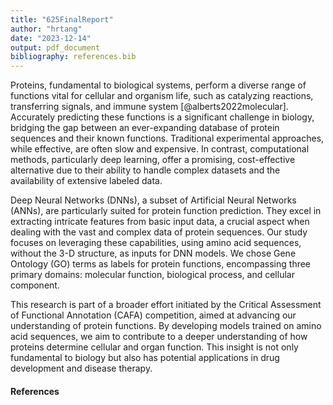 ```yaml
---
title: "625FinalReport"
author: "hrtang"
date: "2023-12-14"
output: pdf_document
bibliography: references.bib
---
```



Proteins, fundamental to biological systems, perform a diverse range of functions vital for cellular and organism life, such as catalyzing reactions, transferring signals, and immune system [@alberts2022molecular]. Accurately predicting these functions is a significant challenge in biology, bridging the gap between an ever-expanding database of protein sequences and their known functions. Traditional experimental approaches, while effective, are often slow and expensive. In contrast, computational methods, particularly deep learning, offer a promising, cost-effective alternative due to their ability to handle complex datasets and the availability of extensive labeled data.

Deep Neural Networks (DNNs), a subset of Artificial Neural Networks (ANNs), are particularly suited for protein function prediction. They excel in extracting intricate features from basic input data, a crucial aspect when dealing with the vast and complex data of protein sequences. Our study focuses on leveraging these capabilities, using amino acid sequences, without the 3-D structure, as inputs for DNN models. We chose Gene Ontology (GO) terms as labels for protein functions, encompassing three primary domains: molecular function, biological process, and cellular component.

This research is part of a broader effort initiated by the Critical Assessment of Functional Annotation (CAFA) competition, aimed at advancing our understanding of protein functions. By developing models trained on amino acid sequences, we aim to contribute to a deeper understanding of how proteins determine cellular and organ function. This insight is not only fundamental to biology but also has potential applications in drug development and disease therapy.




\newpage
#### References
